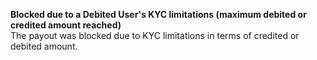   
<Card title="002999" href="/errors/codes/001015">  

 **Blocked due to a Debited User's KYC limitations (maximum debited or credited amount reached)**  
 The payout was blocked due to KYC limitations in terms of credited or debited amount.  

</Card>